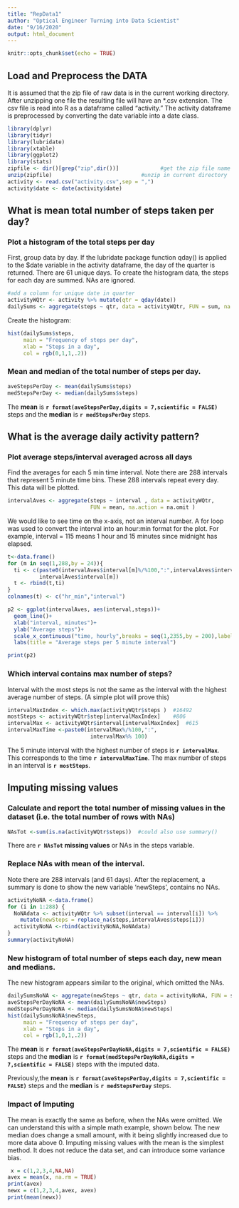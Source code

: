 ```yaml
---
title: "RepData1"
author: "Optical Engineer Turning into Data Scientist"
date: "9/16/2020"
output: html_document
---
```


```r
knitr::opts_chunk$set(echo = TRUE)
```

## Load and Preprocess the DATA
It is assumed that the zip file of raw data is in the current working directory. After unzipping one file the resulting file will have an *.csv extension. The csv file is read into R as a dataframe called "activity."
The activity dataframe is preprocessed by converting the date variable into a date class.

```r
library(dplyr)
library(tidyr)
library(lubridate)
library(xtable)
library(ggplot2)
library(stats)
zipfile <- dir()[grep("zip",dir())]             #get the zip file name
unzip(zipfile)                            #unzip in current directory
activity <- read.csv("activity.csv",sep = ",")
activity$date <- date(activity$date)

```

## What is mean total number of steps taken per day?
### Plot a histogram of the total steps per day

First, group data by day. If the lubridate package function qday() is applied to the $date variable in the activity dataframe, the day of the quarter is returned. There are 61 unique days. To create the histogram data, the steps for each day are summed. NAs are ignored.
```r
#add a column for unique date in quarter
activityWQtr <- activity %>% mutate(qtr = qday(date))
dailySums <- aggregate(steps ~ qtr, data = activityWQtr, FUN = sum, na.action = na.omit )
```

Create the histogram:
```r
hist(dailySums$steps,
     main = "Frequency of steps per day",
     xlab = "Steps in a day",
     col = rgb(0,1,1,.2))
```

### Mean and median of the total number of steps per day.

```r
aveStepsPerDay <- mean(dailySums$steps)
medStepsPerDay <- median(dailySums$steps) 
```

The **mean** is **`r format(aveStepsPerDay,digits = 7,scientific = FALSE)`** steps and the **median** is **`r medStepsPerDay`** steps.

## What is the average daily activity pattern?
### Plot average steps/interval averaged across all days

Find the averages for each 5 min time interval. Note there are 288 intervals that represent 5 minute time bins. These 288 intervals repeat every day. This data will be plotted.
```r
intervalAves <- aggregate(steps ~ interval , data = activityWQtr, 
                          FUN = mean, na.action = na.omit )

```

We would like to see time on the x-axis, not an interval number. A for loop was used to convert the interval into an hour:min format for the plot. For example, interval = 115 means 1 hour and 15 minutes since midnight has elapsed. 

```r
t<-data.frame()
for (m in seq(1,288,by = 24)){
  ti <- c(paste0(intervalAves$interval[m]%/%100,":",intervalAves$interval[m] %% 100),
          intervalAves$interval[m])
  t <- rbind(t,ti)
}
colnames(t) <- c("hr_min","interval")

p2 <- ggplot(intervalAves, aes(interval,steps))+
  geom_line()+
  xlab("interval, minutes")+
  ylab("Average steps")+
  scale_x_continuous("time, hourly",breaks = seq(1,2355,by = 200),labels = t$hr_min)+
  labs(title = "Average steps per 5 minute interval")

print(p2)
```

### Which interval contains max number of steps?
Interval with the most steps is not the same as the interval with the highest average number of steps. (A simple plot will prove this)

```r
intervalMaxIndex <- which.max(activityWQtr$steps )  #16492
mostSteps <- activityWQtr$step[intervalMaxIndex]    #806
intervalMax <- activityWQtr$interval[intervalMaxIndex]  #615
intervalMaxTime <-paste0(intervalMax%/%100,":",
                          intervalMax%% 100)
```

The 5 minute interval with the highest number of steps is **`r intervalMax`**. This corresponds to the time **`r intervalMaxTime`**. The max number of steps in an interval is **`r mostSteps`**.

## Imputing missing values
### Calculate and report the total number of missing values in the dataset (i.e. the total number of rows with NAs)

```r
NAsTot <-sum(is.na(activityWQtr$steps))  #could also use summary()
```

There are **`r NAsTot` missing values** or NAs in the steps variable.

### Replace NAs with mean of the interval. 
Note there are 288 intervals (and 61 days).
After the replacement, a summary is done to show the new variable 'newSteps', contains no NAs.

```r
activityNoNA <-data.frame()
for (i in 1:288) {
  NoNAdata <- activityWQtr %>% subset(interval == interval[i]) %>%
    mutate(newSteps = replace_na(steps,intervalAves$steps[i]))
  activityNoNA <-rbind(activityNoNA,NoNAdata)
}
summary(activityNoNA)
```

### New histogram of total number of steps each day, new mean and medians.
The new histogram appears similar to the original, which omitted the NAs.

```r
dailySumsNoNA <- aggregate(newSteps ~ qtr, data = activityNoNA, FUN = sum )
aveStepsPerDayNoNA <- mean(dailySumsNoNA$newSteps)
medStepsPerDayNoNA <- median(dailySumsNoNA$newSteps) 
hist(dailySumsNoNA$newSteps,
     main = "Frequency of steps per day",
     xlab = "Steps in a day",
     col = rgb(1,0,1,.2))
```

The **mean** is **`r format(aveStepsPerDayNoNA,digits = 7,scientific = FALSE)`** steps and the **median** is **`r format(medStepsPerDayNoNA,digits = 7,scientific = FALSE)`** steps with the imputed data.

Previously,the **mean** is **`r format(aveStepsPerDay,digits = 7,scientific = FALSE)`** steps and the **median** is **`r medStepsPerDay`** steps.

### Impact of Imputing
The mean is exactly the same as before, when the NAs were omitted. We can understand this with a simple math example, shown below. The new median does change a small amount, with it being slightly increased due to more data above 0. Imputing missing values with the mean is the simplest method. It does not reduce the data set, and can introduce some variance bias.

```r
 x = c(1,2,3,4,NA,NA)
avex = mean(x, na.rm = TRUE)
print(avex)
newx = c(1,2,3,4,avex, avex)
print(mean(newx))
```